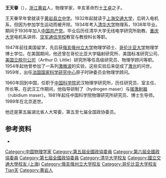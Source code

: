 '''王天眷'''（{{bd|1912年|4月20日|1989年|2月20日|catIdx=Wang王}}），[[浙江|浙江]][[黄岩|黄岩]]人，物理学家，辛亥革命烈士[[王卓|王卓]]之子。

王天眷早年曾就读于[[黄岩县立中学|黄岩县立中学]]。1932年起就读于[[上海交通大学|上海交通大学]]，后转入电机系，但因为参加学生运动而被开除。1934年考入[[清华大学|清华大学]]物理系，1938年毕业。期间于1936年加入[[中国共产党|中国共产党]]。毕业后历任清华大学无线电学研究所助教、[[重庆大学|重庆大学]]电机系讲师、[[空军航空技术学院|空军通信学校]]教官与教授科长等职。

1947年前往美国留学，先后获[[俄亥俄州立大学|俄亥俄州立大学]]物理学硕士、[[哥伦比亚大学|哥伦比亚大学]]物理学博士学位。在美国期间，他还曾在哥伦比亚大学辐射研究所、美国标准研究公司、[[美国立脱尔公司|美国立脱尔公司]]（Arthur D. Little）研究所等任高级研究员、物理学顾问等职。1954年起他曾参加了一系列[[激微波|激微波]]的实验，这些实验后来促成了[[激光|激光]]的问世。1959年，出任[[法国国家科学研究中心|法国国家科学研究中心]]原子时钟委员会物理学顾问。

1960年回到中国，任职于[[中国科学院|中国科学院]]武汉物理学研究所，历任研究员、室主任、所长等。在武汉工作期间，他指导研制了{{link-en|氢激射器|hydrogen maser}}（hydrogen maser）与[[铷激射器|铷激射器]]（rubidium maser）。1981年起任中国科学院物理研究所研究员、博士生导师。1989年在北京逝世。

他还是第五届湖北省人大常委，第五至七届全国政协委员。

== 参考资料 ==
* {{cite web|url=http://www.zjol.com.cn/05zjtz/system/2005/12/27/006419433.shtml|title=王天眷|publisher=浙江在线|date=2005-12-27}}

{{DEFAULTSORT:Wang王}}
[[Category:中国物理学家|Category:中国物理学家]]
[[Category:第五屆全國政協委員|Category:第五屆全國政協委員]]
[[Category:第六屆全國政協委員|Category:第六屆全國政協委員]]
[[Category:第七屆全國政協委員|Category:第七屆全國政協委員]]
[[Category:清华大学校友|Category:清华大学校友]]
[[Category:國立交通大學校友_(上海)|Category:國立交通大學校友 (上海)]]
[[Category:俄亥俄州立大学校友|Category:俄亥俄州立大学校友]]
[[Category:哥伦比亚大学校友|Category:哥伦比亚大学校友]]

[[Category:王姓|Tian天]]
[[Category:黄岩人|Category:黄岩人]]